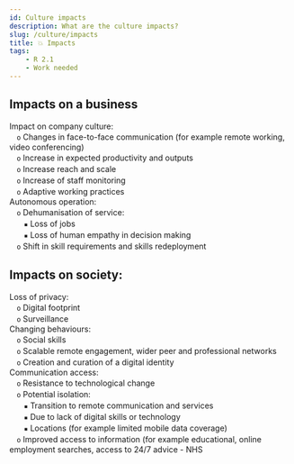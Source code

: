 ```yaml
---
id: Culture impacts
description: What are the culture impacts?
slug: /culture/impacts
title: 💥 Impacts
tags:
    - R 2.1
    - Work needed
---
```


## Impacts on a business

Impact on company culture: <br />
ㅤ`o` Changes in face-to-face communication (for example remote working, video conferencing) <br />
ㅤ`o` Increase in expected productivity and outputs <br />
ㅤ`o` Increase reach and scale <br />
ㅤ`o` Increase of staff monitoring <br />
ㅤ`o` Adaptive working practices <br />
Autonomous operation: <br />
ㅤ`o` Dehumanisation of service: <br />
ㅤㅤ`▪` Loss of jobs <br />
ㅤㅤ`▪` Loss of human empathy in decision making <br />
ㅤ`o` Shift in skill requirements and skills redeployment <br />


## Impacts on society:
Loss of privacy: <br />
ㅤ`o` Digital footprint <br />
ㅤ`o` Surveillance <br />
Changing behaviours: <br />
ㅤ`o` Social skills <br />
ㅤ`o` Scalable remote engagement, wider peer and professional networks <br />
ㅤ`o` Creation and curation of a digital identity <br />
Communication access: <br />
ㅤ`o` Resistance to technological change <br />
ㅤ`o` Potential isolation: <br />
ㅤㅤ`▪` Transition to remote communication and services <br />
ㅤㅤ`▪` Due to lack of digital skills or technology <br />
ㅤㅤ`▪` Locations (for example limited mobile data coverage) <br />
ㅤ`o` Improved access to information (for example educational, online employment searches, access 
to 24/7 advice - NHS <br />